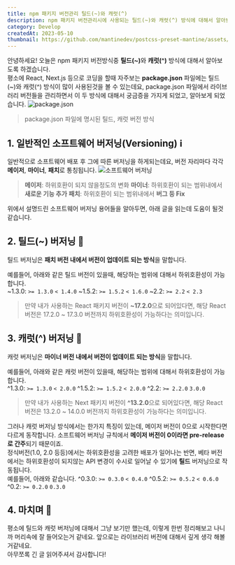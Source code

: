 ```yaml
---
title: npm 패키지 버전관리 틸드(~)와 캐럿(^)
description: npm 패키지 버전관리시에 사용되는 틸드(~)와 캐럿(^) 방식에 대해서 알아보겠습니다.
category: Develop
createdAt: 2023-05-10
thumbnail: https://github.com/mantinedev/postcss-preset-mantine/assets/50941453/525d2f46-edd9-40f0-9928-6825091f1429
---
```


안녕하세요! 오늘은 npm 패키지 버전방식중 <strong>틸드(~)</strong>와 **캐럿(^)** 방식에 대해서 알아보도록 하겠습니다.
<br />
평소에 React, Next.js 등으로 코딩을 할때 자주보는 **package.json** 파일에는 틸드(~)와 캐럿(^) 방식이 많이 사용된것을 볼 수 있는데요, package.json 파일에서 라이브러리 버전들을 관리하면서 이 두 방식에 대해서 궁금증을 가지게 되었고, 알아보게 되었습니다.
![package.json](https://github.com/mantinedev/postcss-preset-mantine/assets/50941453/c3b16389-b06e-497f-b118-28da2e1da7da)
> package.json 파일에 명시된 틸드, 캐럿 버전 방식

## 1. 일반적인 소프트웨어 버저닝(Versioning) ℹ
일반적으로 소프트웨어 배포 후 그에 따른 버저닝을 하게되는데요, 버전 자리마다 각각 **메이저**, **마이너**, **패치**로 통칭됩니다.
![소프트웨어 버저닝](https://github.com/mantinedev/postcss-preset-mantine/assets/50941453/b30c24d3-95e5-41cb-8f4a-a681a19e3220)

> **메이저**: 하위호환이 되지 않을정도의 변화
**마이너**: 하위호환이 되는 범위내에서 **새로운 기능 추가**
**패치**: 하위호환이 되는 범위내에서 **버그 등 Fix**

위에서 설명드린 소프트웨어 버저닝 용어들을 알아두면, 아래 글을 읽는데 도움이 될것 같습니다.

## 2. 틸드(~) 버저닝 🦐
틸드 버저닝은 **패치 버전 내에서 버전이 업데이트 되는 방식**을 말합니다.

예를들어, 아래와 같은 틸드 버전이 있을때, 해당하는 범위에 대해서 하위호환성이 가능합니다.
<br />
~1.3.0: `>= 1.3.0` `< 1.4.0`
~1.5.2: `>= 1.5.2` `< 1.6.0`
~2.2: `>= 2.2` `< 2.3`

> 만약 내가 사용하는 React 패키지 버전이 **~17.2.0**으로 되어있다면, 해당 React 버전은 17.2.0 ~ 17.3.0 버전까지 하위호환성이 가능하다는 의미입니다.

## 3. 캐럿(^) 버저닝 🐇
캐럿 버저닝은 **마이너 버전 내에서 버전이 업데이트 되는 방식**을 말합니다.

예를들어, 아래와 같은 캐럿 버전이 있을때, 해당하는 범위에 대해서 하위호환성이 가능합니다.
<br />
^1.3.0: `>= 1.3.0` `< 2.0.0`
^1.5.2: `>= 1.5.2` `< 2.0.0`
^2.2: `>= 2.2.0` `3.0.0`

> 만약 내가 사용하는 Next 패키지 버전이 **^13.2.0**으로 되어있다면, 해당 React 버전은 13.2.0 ~ 14.0.0 버전까지 하위호환성이 가능하다는 의미입니다.

그러나 캐럿 버저닝 방식에서는 한가지 특징이 있는데, 메이저 버전이 0으로 시작한다면 다르게 동작합니다. 소프트웨어 버저닝 규칙에서 **메이저 버전이 0이라면 pre-release로 간주**되기 때문이죠.
<br />
정식버전(1.0, 2.0 등등)에서는 하위호환성을 고려한 배포가 일어나는 반면, 베타 버전에서는 하위호환성이 되지않는 API 변경이 수시로 일어날 수 있기에 **틸드** 버저닝으로 작동됩니다.
<br />
예를들어, 아래와 같습니다.
^0.3.0: `>= 0.3.0` `< 0.4.0`
^0.5.2: `>= 0.5.2` `< 0.6.0`
^0.2: `>= 0.2.0` `0.3.0`

## 4. 마치며 📌
평소에 틸드와 캐럿 버저닝에 대해서 그냥 보기만 했는데, 이렇게 한번 정리해보고 나니까 머리속에 잘 들어오는거 같네요. 앞으로는 라이브러리 버전에 대해서 깊게 생각 해볼거같네요.
<br />
아무쪼록 긴 글 읽어주셔서 감사합니다!